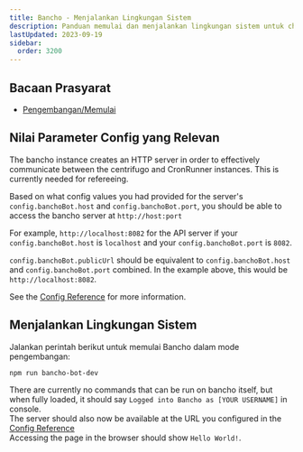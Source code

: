 ```yaml
---
title: Bancho - Menjalankan Lingkungan Sistem
description: Panduan memulai dan menjalankan lingkungan sistem untuk chat bot milik osu!.
lastUpdated: 2023-09-19
sidebar:
  order: 3200
---
```


## Bacaan Prasyarat

*   [Pengembangan/Memulai](../../..)

## Nilai Parameter Config yang Relevan

The bancho instance creates an HTTP server in order to effectively communicate between the centrifugo and CronRunner instances. This is currently needed for refereeing.

Based on what config values you had provided for the server's `config.banchoBot.host` and `config.banchoBot.port`, you should be able to access the bancho server at `http://host:port`

For example, `http://localhost:8082` for the API server if your `config.banchoBot.host` is `localhost` and your `config.banchoBot.port` is `8082`.

`config.banchoBot.publicUrl` should be equivalent to `config.banchoBot.host` and `config.banchoBot.port` combined. In the example above, this would be `http://localhost:8082`.

See the [Config Reference](../config) for more information.

## Menjalankan Lingkungan Sistem

Jalankan perintah berikut untuk memulai Bancho dalam mode pengembangan:

```bash
npm run bancho-bot-dev
```

There are currently no commands that can be run on bancho itself, but when fully loaded, it should say `Logged into Bancho as [YOUR USERNAME]` in console.\
The server should also now be available at the URL you configured in the [Config Reference](../../../misc/reference/config)\
Accessing the page in the browser should show `Hello World!`.
